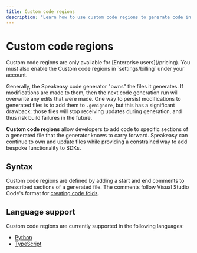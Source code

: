 ```yaml
---
title: Custom code regions
description: "Learn how to use custom code regions to generate code in a specific location."
---
```


# Custom code regions


<Callout title="Availability" variant="info">
  Custom code regions are only available for [Enterprise users](/pricing).
  You must also enable the Custom code regions in `settings/billing` under your account.
</Callout>

Generally, the Speakeasy code generator "owns" the files it generates. If
modifications are made to them, then the next code generation run will overwrite
any edits that were made. One way to persist modifications to generated files is
to add them to `.genignore`, but this has a significant drawback: those files
will stop receiving updates during generation, and thus risk build failures in
the future.

**Custom code regions** allow developers to add code to specific sections of a
generated file that the generator knows to carry forward. Speakeasy can continue
to own and update files while providing a constrained way to add bespoke
functionality to SDKs.

## Syntax

Custom code regions are defined by adding a start and end comments to prescribed
sections of a generated file. The comments follow Visual Studio Code's format
for [creating code folds][vsc-folds].

[vsc-folds]: https://code.visualstudio.com/docs/editor/codebasics#_folding

## Language support

Custom code regions are currently supported in the following languages:

- [Python](/docs/customize/code/code-regions/python)
- [TypeScript](/docs/customize/code/code-regions/typescript)